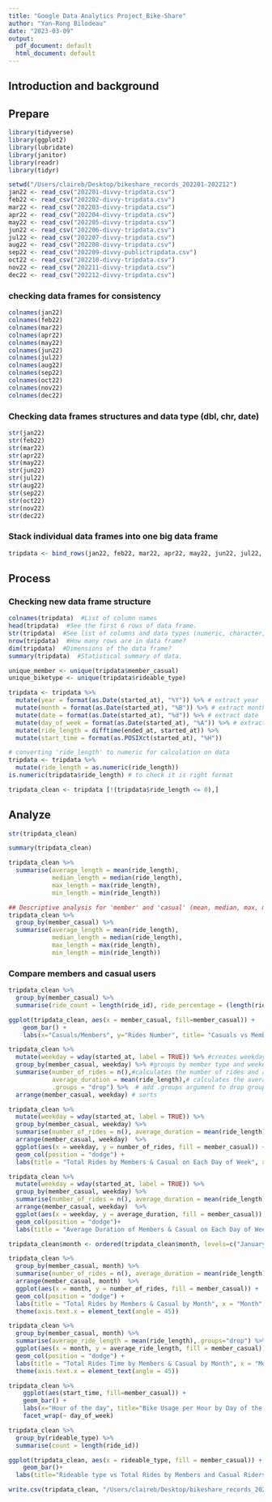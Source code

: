 ```yaml
---
title: "Google Data Analytics Project_Bike-Share"
author: "Yan-Rong Bilodeau"
date: "2023-03-09"
output:
  pdf_document: default
  html_document: default
---
```


## Introduction and background

## Prepare

```r
library(tidyverse)
library(ggplot2)
library(lubridate)
library(janitor)
library(readr)
library(tidyr)
```

```r
setwd("/Users/claireb/Desktop/bikeshare_records_202201-202212")
jan22 <- read_csv("202201-divvy-tripdata.csv")
feb22 <- read_csv("202202-divvy-tripdata.csv")
mar22 <- read_csv("202203-divvy-tripdata.csv")
apr22 <- read_csv("202204-divvy-tripdata.csv")
may22 <- read_csv("202205-divvy-tripdata.csv")
jun22 <- read_csv("202206-divvy-tripdata.csv")
jul22 <- read_csv("202207-divvy-tripdata.csv")
aug22 <- read_csv("202208-divvy-tripdata.csv")
sep22 <- read_csv("202209-divvy-publictripdata.csv")
oct22 <- read_csv("202210-divvy-tripdata.csv")
nov22 <- read_csv("202211-divvy-tripdata.csv")
dec22 <- read_csv("202212-divvy-tripdata.csv")
```

### checking data frames for consistency
```r
colnames(jan22)
colnames(feb22)
colnames(mar22)
colnames(apr22)
colnames(may22)
colnames(jun22)
colnames(jul22)
colnames(aug22)
colnames(sep22)
colnames(oct22)
colnames(nov22)
colnames(dec22)
```
### Checking data frames structures and data type (dbl, chr, date)
```r
str(jan22)
str(feb22)
str(mar22)
str(apr22)
str(may22)
str(jun22)
str(jul22)
str(aug22)
str(sep22)
str(oct22)
str(nov22)
str(dec22)
```

### Stack individual data frames into one big data frame
```r
tripdata <- bind_rows(jan22, feb22, mar22, apr22, may22, jun22, jul22, aug22, sep22, oct22, nov22, dec22)
```

## Process
### Checking new data frame structure
```r
colnames(tripdata)  #List of column names
head(tripdata)  #See the first 6 rows of data frame.
str(tripdata)  #See list of columns and data types (numeric, character, etc)
nrow(tripdata)  #How many rows are in data frame?
dim(tripdata)  #Dimensions of the data frame?
summary(tripdata)  #Statistical summary of data.
```

```r
unique_member <- unique(tripdata$member_casual)
unique_biketype <- unique(tripdata$rideable_type)
```


```r
tripdata <- tripdata %>% 
  mutate(year = format(as.Date(started_at), "%Y")) %>% # extract year
  mutate(month = format(as.Date(started_at), "%B")) %>% # extract month
  mutate(date = format(as.Date(started_at), "%d")) %>% # extract date
  mutate(day_of_week = format(as.Date(started_at), "%A")) %>% # extract day of week
  mutate(ride_length = difftime(ended_at, started_at)) %>% 
  mutate(start_time = format(as.POSIXct(started_at), "%H"))

# converting 'ride_length' to numeric for calculation on data
tripdata <- tripdata %>% 
  mutate(ride_length = as.numeric(ride_length))
is.numeric(tripdata$ride_length) # to check it is right format
```


```r
tripdata_clean <- tripdata [!(tripdata$ride_length <= 0),]
```

## Analyze
```r
str(tripdata_clean)
```

```r
summary(tripdata_clean)
```

```r
tripdata_clean %>% 
  summarise(average_length = mean(ride_length), 
            median_length = median(ride_length), 
            max_length = max(ride_length), 
            min_length = min(ride_length))

## Descriptive analysis for 'member' and 'casual' (mean, median, max, min)
tripdata_clean %>% 
  group_by(member_casual) %>%
  summarise(average_length = mean(ride_length), 
            median_length = median(ride_length), 
            max_length = max(ride_length), 
            min_length = min(ride_length))

```
### Compare members and casual users

```r
tripdata_clean %>% 
  group_by(member_casual) %>% 
  summarise(ride_count = length(ride_id), ride_percentage = (length(ride_id) / nrow(tripdata_clean)) * 100)

ggplot(tripdata_clean, aes(x = member_casual, fill=member_casual)) +
    geom_bar() +
    labs(x="Casuals/Members", y="Rides Number", title= "Casuals vs Members Ride Counts")
```

```r
tripdata_clean %>% 
  mutate(weekday = wday(started_at, label = TRUE)) %>% #creates weekday field using wday()
  group_by(member_casual, weekday) %>% #groups by member type and weekday
  summarise(number_of_rides = n(),#calculates the number of rides and average duration 
            average_duration = mean(ride_length),# calculates the average duration
            .groups = "drop") %>%  # add .groups argument to drop grouping
  arrange(member_casual, weekday) # sorts
```

```r
tripdata_clean %>% 
  mutate(weekday = wday(started_at, label = TRUE)) %>% 
  group_by(member_casual, weekday) %>% 
  summarise(number_of_rides = n(), average_duration = mean(ride_length),.groups = "drop") %>% 
  arrange(member_casual, weekday)  %>% 
  ggplot(aes(x = weekday, y = number_of_rides, fill = member_casual)) +
  geom_col(position = "dodge") +
  labs(title = "Total Rides by Members & Casual on Each Day of Week", x = "Day of Week", y= "Number Of Rides")
```

```r
tripdata_clean %>% 
  mutate(weekday = wday(started_at, label = TRUE)) %>% 
  group_by(member_casual, weekday) %>% 
  summarise(number_of_rides = n(), average_duration = mean(ride_length),.groups = "drop") %>% 
  arrange(member_casual, weekday)  %>% 
  ggplot(aes(x = weekday, y = average_duration, fill = member_casual)) +
  geom_col(position = "dodge")+
  labs(title = "Average Duration of Members & Casual on Each Day of Week", x = "Day of Week", y= "Average Duration")
```

```r
tripdata_clean$month <- ordered(tripdata_clean$month, levels=c("January", "February", "March", "April", "May", "June", "July", "August", "September", "October", "November", "December"))

tripdata_clean %>% 
  group_by(member_casual, month) %>% 
  summarise(number_of_rides = n(), average_duration = mean(ride_length),.groups = "drop") %>% 
  arrange(member_casual, month)  %>% 
  ggplot(aes(x = month, y = number_of_rides, fill = member_casual)) +
  geom_col(position = "dodge") +
  labs(title = "Total Rides by Members & Casual by Month", x = "Month", y= "Number Of Rides")+
  theme(axis.text.x = element_text(angle = 45))
```

```r
tripdata_clean %>% 
  group_by(member_casual, month) %>% 
  summarise(average_ride_length = mean(ride_length),.groups="drop") %>% 
  ggplot(aes(x = month, y = average_ride_length, fill = member_casual)) +
  geom_col(position = "dodge") +
  labs(title = "Total Rides Time by Members & Casual by Month", x = "Month", y= "Rides Time")+
  theme(axis.text.x = element_text(angle = 45))
```

```r
tripdata_clean %>%
    ggplot(aes(start_time, fill=member_casual)) +
    geom_bar() +
    labs(x="Hour of the day", title="Bike Usage per Hour by Day of the Week") +
    facet_wrap(~ day_of_week)
```



```r
tripdata_clean %>% 
  group_by(rideable_type) %>% 
  summarise(count = length(ride_id))

ggplot(tripdata_clean, aes(x = rideable_type, fill = member_casual)) +
    geom_bar()+
  labs(title="Rideable type vs Total Rides by Members and Casual Riders", x="Rideable Type",y= "Rides Counts")
```


```r
write.csv(tripdata_clean, "/Users/claireb/Desktop/bikeshare_records_202201-202212/tripdata_clean.csv", row.names=FALSE)
```













